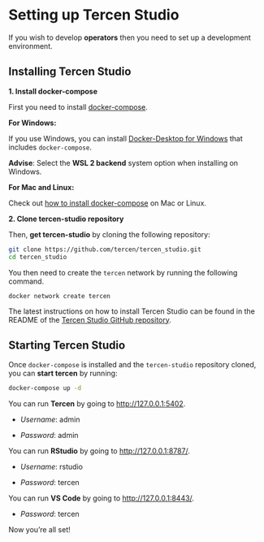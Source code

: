 # Setting up Tercen Studio {-}

If you wish to develop __operators__ then you need to set up a development environment.

## Installing Tercen Studio {-}

**1. Install docker-compose**

First you need to install [docker-compose](https://docs.docker.com/compose/install/). 

**For Windows:**

If you use Windows, you can install [Docker-Desktop for Windows](https://docs.docker.com/docker-for-windows/install/) that includes `docker-compose`.

**Advise**: Select the __WSL 2 backend__ system option when installing on Windows.


**For Mac and Linux:**

Check out [how to install docker-compose](https://docs.docker.com/compose/install/) on Mac or Linux.

**2. Clone tercen-studio repository**

Then, __get tercen-studio__ by cloning the following repository:

```bash
git clone https://github.com/tercen/tercen_studio.git
cd tercen_studio
```

You then need to create the `tercen` network by running the following command.

```
docker network create tercen
```

The latest instructions on how to install Tercen Studio can be found in the 
README of the [Tercen Studio GitHub repository](https://github.com/tercen/tercen_studio).

## Starting Tercen Studio {-}

Once `docker-compose` is installed and the `tercen-studio` repository cloned, you can __start tercen__ by running:

```bash
docker-compose up -d
```

You can run **Tercen** by going to [http://127.0.0.1:5402](http://127.0.0.1:5402).

* _Username_: admin

* _Password_: admin

You can run **RStudio** by going to  [http://127.0.0.1:8787/](http://127.0.0.1:8787/).
 
* _Username_: rstudio

* _Password_: tercen

You can run **VS Code** by going to  [http://127.0.0.1:8443/](http://127.0.0.1:8443/).
 
* _Password_: tercen


Now you're all set!
